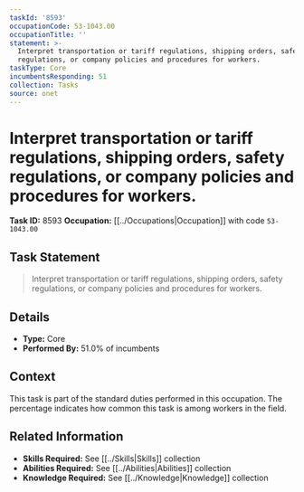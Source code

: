 ```yaml
---
taskId: '8593'
occupationCode: 53-1043.00
occupationTitle: ''
statement: >-
  Interpret transportation or tariff regulations, shipping orders, safety
  regulations, or company policies and procedures for workers.
taskType: Core
incumbentsResponding: 51
collection: Tasks
source: onet
---
```

# Interpret transportation or tariff regulations, shipping orders, safety regulations, or company policies and procedures for workers.

**Task ID:** 8593
**Occupation:** [[../Occupations|Occupation]] with code `53-1043.00`

## Task Statement

> Interpret transportation or tariff regulations, shipping orders, safety regulations, or company policies and procedures for workers.

## Details

- **Type:** Core
- **Performed By:** 51.0% of incumbents

## Context

This task is part of the standard duties performed in this occupation. The percentage indicates how common this task is among workers in the field.

## Related Information

- **Skills Required:** See [[../Skills|Skills]] collection
- **Abilities Required:** See [[../Abilities|Abilities]] collection
- **Knowledge Required:** See [[../Knowledge|Knowledge]] collection
